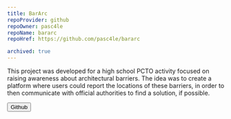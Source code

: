 ```yaml
---
title: BarArc
repoProvider: github
repoOwner: pasc4le
repoName: bararc
repoHref: https://github.com/pasc4le/bararc

archived: true
---
```



This project was developed for a high school PCTO activity focused on raising awareness about architectural barriers.
The idea was to create a platform where users could report the locations of these barriers, in order to then
communicate with official authorities to find a solution, if possible.

<Button type="primary" href="https://github.com/pasc4le/bararc">
  Github
  <Icon name="mdi:github" />
</Button>
